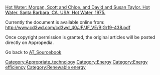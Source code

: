 [http://www.cd3wd.com/cd3wd_40/JF/JF_VE/BIG/19-438.pdf Hot Water: Morgan, Scott and Chloe, and David and Susan Taylor. Hot Water. Santa Barbara, CA, USA: Hot Water, 1975.]

Currently the document is available online from: http://www.cd3wd.com/cd3wd_40/JF/JF_VE/BIG/19-438.pdf

Once copyright permission is granted, the original articles will be posted directly on Appropedia.




Go back to [[AT_Sourcebook]]

[[Category:Appropriate_technology]]
[[Category:Energy]]
[[Category:Energy efficiency]]
[[Category:Renewable energy]]